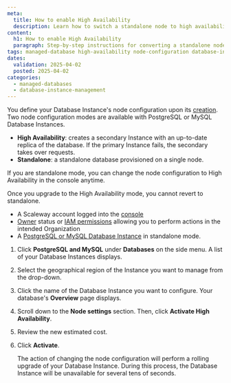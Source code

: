 ```yaml
---
meta:
  title: How to enable High Availability
  description: Learn how to switch a standalone node to high availability mode for your Database Instance.
content:
  h1: How to enable High Availability
  paragraph: Step-by-step instructions for converting a standalone node to high availability mode.
tags: managed-database high-availability node-configuration database-instance
dates:
  validation: 2025-04-02
  posted: 2025-04-02
categories:
  - managed-databases
  - database-instance-management
---
```


You define your Database Instance's node configuration upon its [creation](/managed-databases-for-postgresql-and-mysql/how-to/create-a-database). Two node configuration modes are available with PostgreSQL or MySQL Database Instances.

- **High Availability**: creates a secondary Instance with an up-to-date replica of the database. If the primary Instance fails, the secondary takes over requests.
- **Standalone**: a standalone database provisioned on a single node.

If you are standalone mode, you can change the node configuration to High Availability in the console anytime.

<Message type="important">
  Once you upgrade to the High Availability mode, you cannot revert to standalone.
</Message>

<Macro id="requirements" />

- A Scaleway account logged into the [console](https://console.scaleway.com)
- [Owner](/iam/concepts/#owner) status or [IAM permissions](/iam/concepts/#permission) allowing you to perform actions in the intended Organization
- A [PostgreSQL or MySQL Database Instance](/managed-databases-for-postgresql-and-mysql/how-to/create-a-database/) in standalone mode.

1. Click **PostgreSQL and MySQL** under **Databases** on the side menu. A list of your Database Instances displays.
2. Select the geographical region of the Instance you want to manage from the drop-down.
3. Click the name of the Database Instance you want to configure. Your database's **Overview** page displays.
4. Scroll down to the **Node settings** section. Then, click **Activate High Availability**.
5. Review the new estimated cost.
6. Click **Activate**.

    <Message type="note">
      The action of changing the node configuration will perform a rolling upgrade of your Database Instance. During this process, the Database Instance will be unavailable for several tens of seconds.
    </Message>

